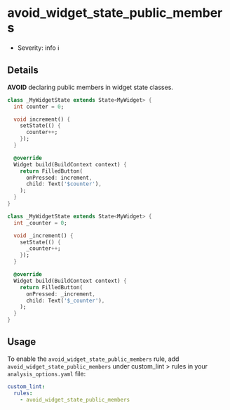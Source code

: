 # avoid_widget_state_public_members

- Severity: info ℹ️

## Details

**AVOID** declaring public members in widget state classes.

```dart title="Bad"
class _MyWidgetState extends State<MyWidget> {
  int counter = 0;

  void increment() {
    setState(() {
      counter++;
    });
  }

  @override
  Widget build(BuildContext context) {
    return FilledButton(
      onPressed: increment,
      child: Text('$counter'),
    );
  }
}
```

```dart title="Good"
class _MyWidgetState extends State<MyWidget> {
  int _counter = 0;

  void _increment() {
    setState(() {
      _counter++;
    });
  }

  @override
  Widget build(BuildContext context) {
    return FilledButton(
      onPressed: _increment,
      child: Text('$_counter'),
    );
  }
}
```

## Usage

To enable the `avoid_widget_state_public_members` rule, add `avoid_widget_state_public_members` under custom_lint > rules in your `analysis_options.yaml` file:

```yaml
custom_lint:
  rules:
    - avoid_widget_state_public_members
```
